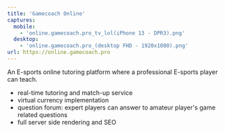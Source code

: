 ```yaml
---
title: 'Gamecoach Online'
captures:
  mobile:
    - 'online.gamecoach.pro_tv_lol(iPhone 13 - DPR3).png'
  desktop:
    - 'online.gamecoach.pro_(desktop FHD - 1920x1080).png'
url: https://online.gamecoach.pro
---
```


An E-sports online tutoring platform where a professional E-sports player can teach.

- real-time tutoring and match-up service
- virtual currency implementation
- question forum: expert players can answer to amateur player's game related questions
- full server side rendering and SEO

